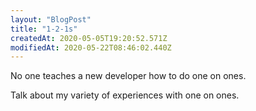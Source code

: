 ```yaml
---
layout: "BlogPost"
title: "1-2-1s"
createdAt: 2020-05-05T19:20:52.571Z
modifiedAt: 2020-05-22T08:46:02.440Z
---
```


No one teaches a new developer how to do one on ones.

Talk about my variety of experiences with one on ones.
